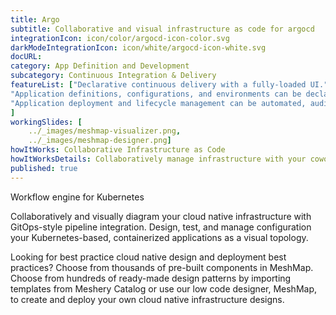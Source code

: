 ---title: Argo  subtitle: Collaborative and visual infrastructure as code for argocdintegrationIcon: icon/color/argocd-icon-color.svgdarkModeIntegrationIcon: icon/white/argocd-icon-white.svgdocURL: category: App Definition and Developmentsubcategory: Continuous Integration & DeliveryfeatureList: ["Declarative continuous delivery with a fully-loaded UI.","Application definitions, configurations, and environments can be declarative and version controlled.","Application deployment and lifecycle management can be automated, auditable, and easy to understand."]workingSlides: [    ../_images/meshmap-visualizer.png,    ../_images/meshmap-designer.png]howItWorks: Collaborative Infrastructure as CodehowItWorksDetails: Collaboratively manage infrastructure with your coworkers synchronously sharing the same designs.published: true---<p>    Workflow engine for Kubernetes</p><p>    Collaboratively and visually diagram your cloud native infrastructure with GitOps-style pipeline integration. Design, test, and manage configuration your Kubernetes-based, containerized applications as a visual topology.</p><p>    Looking for best practice cloud native design and deployment best practices? Choose from thousands of pre-built components in MeshMap. Choose from hundreds of ready-made design patterns by importing templates from Meshery Catalog or use our low code designer, MeshMap, to create and deploy your own cloud native infrastructure designs.</p>